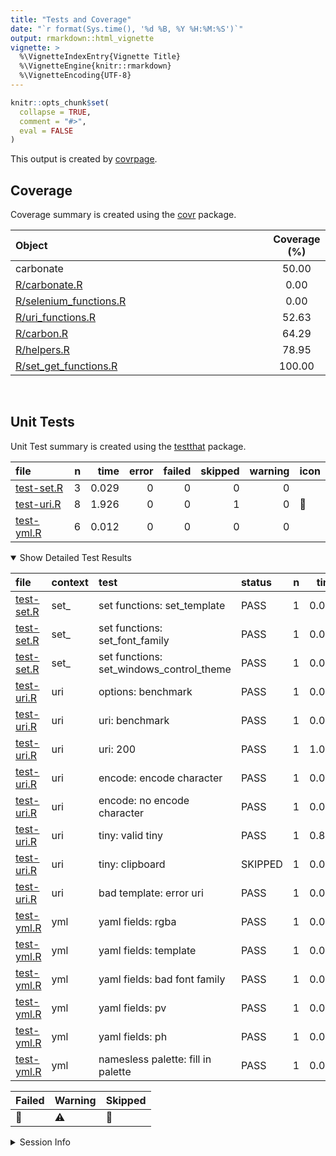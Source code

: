 ```yaml
---
title: "Tests and Coverage"
date: "`r format(Sys.time(), '%d %B, %Y %H:%M:%S')`"
output: rmarkdown::html_vignette
vignette: >
  %\VignetteIndexEntry{Vignette Title}
  %\VignetteEngine{knitr::rmarkdown}
  %\VignetteEncoding{UTF-8}
---
```

  
```r
knitr::opts_chunk$set(
  collapse = TRUE,
  comment = "#>",
  eval = FALSE
)
```

<!--- Placeholder for tests/README.md Do Not Edit--->
This output is created by
[covrpage](https://github.com/yonicd/covrpage).

## Coverage

Coverage summary is created using the
[covr](https://github.com/r-lib/covr) package.

| Object                                               | Coverage (%) |
| :--------------------------------------------------- | :----------: |
| carbonate                                            |    50.00     |
| [R/carbonate.R](https://github.com/yonicd/carbonate/tree/master/R/carbonate.R)                    |     0.00     |
| [R/selenium\_functions.R](https://github.com/yonicd/carbonate/tree/master/R/selenium_functions.R) |     0.00     |
| [R/uri\_functions.R](https://github.com/yonicd/carbonate/tree/master/R/uri_functions.R)           |    52.63     |
| [R/carbon.R](https://github.com/yonicd/carbonate/tree/master/R/carbon.R)                          |    64.29     |
| [R/helpers.R](https://github.com/yonicd/carbonate/tree/master/R/helpers.R)                        |    78.95     |
| [R/set\_get\_functions.R](https://github.com/yonicd/carbonate/tree/master/R/set_get_functions.R)  |    100.00    |

<br>

## Unit Tests

Unit Test summary is created using the
[testthat](https://github.com/r-lib/testthat)
package.

| file                              | n |  time | error | failed | skipped | warning | icon |
| :-------------------------------- | -: | ----: | ----: | -----: | ------: | ------: | :--- |
| [test-set.R](https://github.com/yonicd/carbonate/tree/master/tests/testthat/test-set.R) | 3 | 0.029 |     0 |      0 |       0 |       0 |      |
| [test-uri.R](https://github.com/yonicd/carbonate/tree/master/tests/testthat/test-uri.R) | 8 | 1.926 |     0 |      0 |       1 |       0 | 🔶    |
| [test-yml.R](https://github.com/yonicd/carbonate/tree/master/tests/testthat/test-yml.R) | 6 | 0.012 |     0 |      0 |       0 |       0 |      |

<details open>

<summary> Show Detailed Test Results
</summary>

| file                                  | context | test                                        | status  | n |  time | icon |
| :------------------------------------ | :------ | :------------------------------------------ | :------ | -: | ----: | :--- |
| [test-set.R](https://github.com/yonicd/carbonate/tree/master/tests/testthat/test-set.R#L8)  | set\_   | set functions: set\_template                | PASS    | 1 | 0.025 |      |
| [test-set.R](https://github.com/yonicd/carbonate/tree/master/tests/testthat/test-set.R#L13) | set\_   | set functions: set\_font\_family            | PASS    | 1 | 0.002 |      |
| [test-set.R](https://github.com/yonicd/carbonate/tree/master/tests/testthat/test-set.R#L18) | set\_   | set functions: set\_windows\_control\_theme | PASS    | 1 | 0.002 |      |
| [test-uri.R](https://github.com/yonicd/carbonate/tree/master/tests/testthat/test-uri.R#L9)  | uri     | options: benchmark                          | PASS    | 1 | 0.002 |      |
| [test-uri.R](https://github.com/yonicd/carbonate/tree/master/tests/testthat/test-uri.R#L17) | uri     | uri: benchmark                              | PASS    | 1 | 0.002 |      |
| [test-uri.R](https://github.com/yonicd/carbonate/tree/master/tests/testthat/test-uri.R#L21) | uri     | uri: 200                                    | PASS    | 1 | 1.068 |      |
| [test-uri.R](https://github.com/yonicd/carbonate/tree/master/tests/testthat/test-uri.R#L27) | uri     | encode: encode character                    | PASS    | 1 | 0.002 |      |
| [test-uri.R](https://github.com/yonicd/carbonate/tree/master/tests/testthat/test-uri.R#L31) | uri     | encode: no encode character                 | PASS    | 1 | 0.001 |      |
| [test-uri.R](https://github.com/yonicd/carbonate/tree/master/tests/testthat/test-uri.R#L37) | uri     | tiny: valid tiny                            | PASS    | 1 | 0.847 |      |
| [test-uri.R](https://github.com/yonicd/carbonate/tree/master/tests/testthat/test-uri.R#L42) | uri     | tiny: clipboard                             | SKIPPED | 1 | 0.002 | 🔶    |
| [test-uri.R](https://github.com/yonicd/carbonate/tree/master/tests/testthat/test-uri.R#)    | uri     | bad template: error uri                     | PASS    | 1 | 0.002 |      |
| [test-yml.R](https://github.com/yonicd/carbonate/tree/master/tests/testthat/test-yml.R#L24) | yml     | yaml fields: rgba                           | PASS    | 1 | 0.005 |      |
| [test-yml.R](https://github.com/yonicd/carbonate/tree/master/tests/testthat/test-yml.R#L29) | yml     | yaml fields: template                       | PASS    | 1 | 0.002 |      |
| [test-yml.R](https://github.com/yonicd/carbonate/tree/master/tests/testthat/test-yml.R#L34) | yml     | yaml fields: bad font family                | PASS    | 1 | 0.001 |      |
| [test-yml.R](https://github.com/yonicd/carbonate/tree/master/tests/testthat/test-yml.R#L39) | yml     | yaml fields: pv                             | PASS    | 1 | 0.002 |      |
| [test-yml.R](https://github.com/yonicd/carbonate/tree/master/tests/testthat/test-yml.R#L44) | yml     | yaml fields: ph                             | PASS    | 1 | 0.001 |      |
| [test-yml.R](https://github.com/yonicd/carbonate/tree/master/tests/testthat/test-yml.R#L59) | yml     | namesless palette: fill in palette          | PASS    | 1 | 0.001 |      |

| Failed | Warning | Skipped |
| :----- | :------ | :------ |
| 🛑      | ⚠️      | 🔶       |

</details>

<details>

<summary> Session Info </summary>

| Field    | Value                               |
| :------- | :---------------------------------- |
| Version  | R version 3.5.1 (2018-07-02)        |
| Platform | x86\_64-apple-darwin15.6.0 (64-bit) |
| Running  | macOS High Sierra 10.13.6           |
| Language | en\_US                              |
| Timezone | America/New\_York                   |

| Package  | Version    |
| :------- | :--------- |
| testthat | 2.0.0.9000 |
| covr     | 3.2.0      |
| covrpage | 0.0.61     |

</details>

<!--- Final Status : skipped/warning --->
